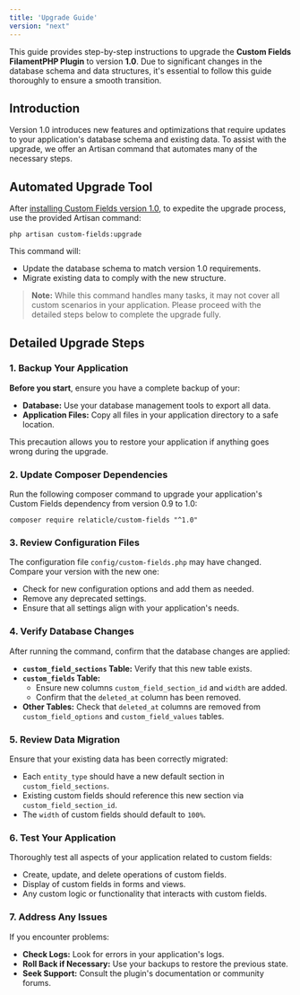 ```yaml
---
title: 'Upgrade Guide'
version: "next"
---
```


This guide provides step-by-step instructions to upgrade the **Custom Fields FilamentPHP Plugin** to version **1.0**. Due to significant changes in the database schema and data structures, it's essential to follow this guide thoroughly to ensure a smooth transition.

## Introduction

Version 1.0 introduces new features and optimizations that require updates to your application's database schema and existing data. To assist with the upgrade, we offer an Artisan command that automates many of the necessary steps.

## Automated Upgrade Tool

After [installing Custom Fields version 1.0](/upgrade#2-update-composer-dependencies), to expedite the upgrade process, use the provided Artisan command:

```shell
php artisan custom-fields:upgrade
```

This command will:

- Update the database schema to match version 1.0 requirements.
- Migrate existing data to comply with the new structure.

> **Note:** While this command handles many tasks, it may not cover all custom scenarios in your application. Please proceed with the detailed steps below to complete the upgrade fully.

## Detailed Upgrade Steps

### 1. Backup Your Application

**Before you start**, ensure you have a complete backup of your:

- **Database:** Use your database management tools to export all data.
- **Application Files:** Copy all files in your application directory to a safe location.

This precaution allows you to restore your application if anything goes wrong during the upgrade.

### 2. Update Composer Dependencies

Run the following composer command to upgrade your application's Custom Fields dependency from version 0.9 to 1.0:

```shell
composer require relaticle/custom-fields "^1.0"
```

### 3. Review Configuration Files

The configuration file `config/custom-fields.php` may have changed. Compare your version with the new one:

- Check for new configuration options and add them as needed.
- Remove any deprecated settings.
- Ensure that all settings align with your application's needs.

### 4. Verify Database Changes

After running the command, confirm that the database changes are applied:

- **`custom_field_sections` Table:** Verify that this new table exists.
- **`custom_fields` Table:**
  - Ensure new columns `custom_field_section_id` and `width` are added.
  - Confirm that the `deleted_at` column has been removed.
- **Other Tables:** Check that `deleted_at` columns are removed from `custom_field_options` and `custom_field_values` tables.

### 5. Review Data Migration

Ensure that your existing data has been correctly migrated:

- Each `entity_type` should have a new default section in `custom_field_sections`.
- Existing custom fields should reference this new section via `custom_field_section_id`.
- The `width` of custom fields should default to `100%`.

### 6. Test Your Application

Thoroughly test all aspects of your application related to custom fields:

- Create, update, and delete operations of custom fields.
- Display of custom fields in forms and views.
- Any custom logic or functionality that interacts with custom fields.

### 7. Address Any Issues

If you encounter problems:

- **Check Logs:** Look for errors in your application's logs.
- **Roll Back if Necessary:** Use your backups to restore the previous state.
- **Seek Support:** Consult the plugin's documentation or community forums.